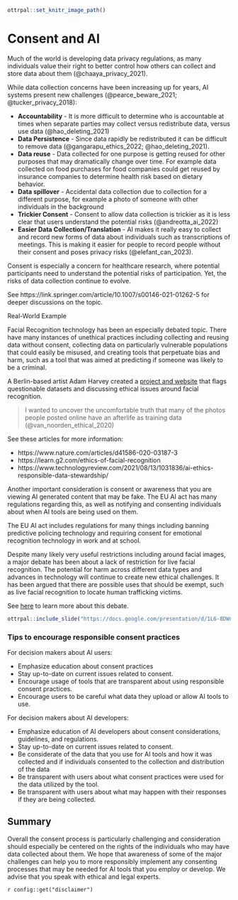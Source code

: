 

```r
ottrpal::set_knitr_image_path()
```

# Consent and AI

Much of the world is developing data privacy regulations, as many individuals value their right to better control how others can collect and store data about them (@chaaya_privacy_2021).


While data collection concerns have been increasing up for years, AI systems present new challenges (@pearce_beware_2021; @tucker_privacy_2018):

- **Accountability** - It is more difficult to determine who is accountable at times when separate parties may collect versus redistribute data, versus use data (@hao_deleting_2021)
- **Data Persistence** - Since data rapidly be redistributed it can be difficult to remove data (@gangarapu_ethics_2022; @hao_deleting_2021).
- **Data reuse** - Data collected for one purpose is getting reused for other purposes that may dramatically change over time. For example data collected on food purchases for food companies could get reused by insurance companies to determine health risk based on dietary behavior.
- **Data spillover** - Accidental data collection due to collection for a different purpose, for example a photo of someone with other individuals in the background
- **Trickier Consent** - Consent to allow data collection is trickier as it is less clear that users understand the potential risks (@andreotta_ai_2022)
- **Easier Data Collection/Translation** - AI makes it really easy to collect and record new forms of data about individuals such as transcriptions of meetings. This is making it easier for people to record people without their consent and poses privacy risks (@elefant_can_2023).

Consent is especially a concern for healthcare research, where potential participants need to understand the potential risks of participation. Yet, the risks of data collection continue to evolve. 


See https://link.springer.com/article/10.1007/s00146-021-01262-5 for deeper discussions on the topic.

<div class = example>

Real-World Example

Facial Recognition technology has been an especially debated topic. There have many instances of unethical practices including collecting and reusing data without consent, collecting data on particularly vulnerable populations that could easily be misused, and creating tools that perpetuate bias and harm, such as a tool that was aimed at predicting if someone was likely to be a criminal. 

A Berlin-based artist Adam Harvey created a [project and website](https://exposing.ai/) that flags questionable datasets and discussing ethical issues around facial recognition.

> I wanted to uncover the uncomfortable truth that many of the photos people posted online have an afterlife as training data (@van_noorden_ethical_2020)

See these articles for more information: 

- https://www.nature.com/articles/d41586-020-03187-3
- https://learn.g2.com/ethics-of-facial-recognition
- https://www.technologyreview.com/2021/08/13/1031836/ai-ethics-responsible-data-stewardship/

</div>

Another important consideration is consent or awareness that you are viewing AI generated content that may be fake. The EU AI act has many regulations regarding this, as well as notifying and consenting individuals about when AI tools are being used on them.

<div class = example>

The EU AI act includes regulations for many things including banning predictive policing technology and requiring consent for emotional recognition technology in work and at school.

Despite many likely very useful restrictions including around facial images, a major debate has been about a lack of restriction for live facial recognition. The potential for harm across different data types and advances in technology will continue to create new ethical challenges. 
It has been argued that there are possible uses that should be exempt, such as live facial recognition to locate human trafficking victims. 

See [here](https://truthout.org/articles/eus-ai-act-falls-short-no-ban-on-live-facial-recognition-raises-concerns/) to learn more about this debate.

<div>

```r
ottrpal::include_slide("https://docs.google.com/presentation/d/1L6-8DWn028c1o0p9gwXmz90BRcy_PjPqb683nbk1gHQ/edit#slide=id.g2aaead717c1_8_57")
```


### Tips to encourage responsible consent practices

For decision makers about AI users:

- Emphasize education about consent practices
- Stay up-to-date on current issues related to consent.
- Encourage usage of tools that are transparent about using responsible consent practices.
- Encourage users to be careful what data they upload or allow AI tools to use.


For decision makers about AI developers:

- Emphasize education of AI developers about consent considerations, guidelines, and regulations. 
- Stay up-to-date on current issues related to consent.
- Be considerate of the data that you use for AI tools and how it was collected and if individuals consented to the collection and distribution of the data
- Be transparent with users about what consent practices were used for the data utilized by the tool.
- Be transparent with users about what may happen with their responses if they are being collected. 

## Summary

Overall the consent process is particularly challenging and consideration should especially be centered on the rights of the individuals who may have data collected about them. We hope that awareness of some of the major challenges can help you to more responsibly implement any consenting processes that may be needed for AI tools that you employ or develop. We advise that you speak with ethical and legal experts. 

<div class = disclaimer>
`r config::get("disclaimer")`
</div>

